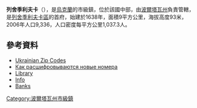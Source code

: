 {{No footnotes|time=2015-09-16T13:03:06+00:00}}
{{Coord|49|34|0|N|34|4|0|E|display=title}}

'''列舍季利夫卡'''（{{lang-uk|Решетилівка}}），是[[烏克蘭|烏克蘭]]的市級鎮，位於該國中部，由[[波爾塔瓦州|波爾塔瓦州]]負責管轄，是[[列舍季利夫卡區|列舍季利夫卡區]]的首府，始建於1638年，面積9平方公里，海拔高度93米，2006年人口9,336，人口密度每平方公里1,037.3人。

==參考資料==
*[http://www.angelfire.com/biz/Ukrainian/zip.html Ukrainian Zip Codes]{{Wayback|url=http://www.angelfire.com/biz/Ukrainian/zip.html |date=20190324100208 }}
*[http://www.autoonline.com.ua/news/index.php?id=591 Как расшифровываются новые номера<!-- Bot generated title -->] {{Wayback|url=http://www.autoonline.com.ua/news/index.php?id=591 |date=20151117031554 }}
* [https://web.archive.org/web/20070913190051/http://reshet-ray-lib.narod.ru/index.files/reshet_now_lib.htm Library]
* [https://web.archive.org/web/20070928001339/http://www.auc.org.ua/reshetylivka/ Info]
* [https://web.archive.org/web/20070928193836/http://pro-lugansk.com/portal/modules.php?name=Content&pa=showpage&pid=3188 Banks]

{{DEFAULTSORT:Решетилівка}}
[[Category:波爾塔瓦州市級鎮|Category:波爾塔瓦州市級鎮]]


{{Poltava-geo-stub}}